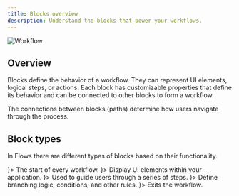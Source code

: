 ```yaml
---
title: Blocks overview
description: Understand the blocks that power your workflows.
---
```



![Workflow](/workflows/main.png)

## Overview

Blocks define the behavior of a workflow. They can represent UI elements, logical steps, or actions. Each block has customizable properties that define its behavior and can be connected to other blocks to form a workflow.

The connections between blocks (paths) determine how users navigate through the process.

## Block types

In Flows there are different types of blocks based on their functionality.

<Cards>
  <Card title="Start" href="/start-blocks/automatic-start" icon={<Start16 />}>
    The start of every workflow.
  </Card>
  <Card title="Components" href="/components/overview" icon={<Block16 />}>
    Display UI elements within your application.
  </Card>
  <Card title="Tour" href="/tour-block" icon={<Tour16 />}>
    Used to guide users through a series of steps.
  </Card>
  <Card title="Logic" href="/logic-blocks/overview" icon={<Filter16 />}>
    Define branching logic, conditions, and other rules.
  </Card>
  <Card title="End" href="/end-block" icon={<Exit16 />}>
    Exits the workflow.
  </Card>
</Cards>
